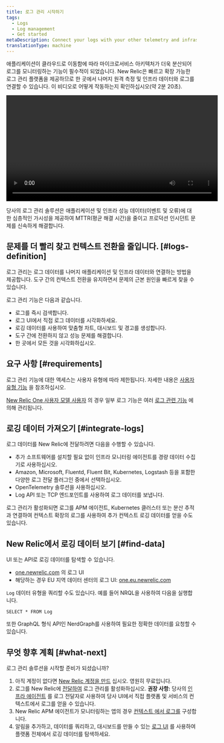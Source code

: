 ```yaml
---
title: 로그 관리 시작하기
tags:
  - Logs
  - Log management
  - Get started
metaDescription: Connect your logs with your other telemetry and infrastructure data with the log management capabilities in New Relic.
translationType: machine
---
```


애플리케이션이 클라우드로 이동함에 따라 마이크로서비스 아키텍처가 더욱 분산되어 로그를 모니터링하는 기능이 필수적이 되었습니다. New Relic은 빠르고 확장 가능한 로그 관리 플랫폼을 제공하므로 한 곳에서 나머지 원격 측정 및 인프라 데이터와 로그를 연결할 수 있습니다. 이 비디오로 어떻게 작동하는지 확인하십시오(약 2분 20초).

<Video
  id="61mn1WFVmoM"
  type="youtube"
  width="560px"
/>

당사의 로그 관리 솔루션은 애플리케이션 및 인프라 성능 데이터(이벤트 및 오류)에 대한 심층적인 가시성을 제공하여 MTTR(평균 해결 시간)을 줄이고 프로덕션 인시던트 문제를 신속하게 해결합니다.

## 문제를 더 빨리 찾고 컨텍스트 전환을 줄입니다. [#logs-definition]

로그 관리는 로그 데이터를 나머지 애플리케이션 및 인프라 데이터와 연결하는 방법을 제공합니다. 도구 간의 컨텍스트 전환을 유지하면서 문제의 근본 원인을 빠르게 찾을 수 있습니다.

로그 관리 기능은 다음과 같습니다.

* 로그를 즉시 검색합니다.
* 로그 UI에서 직접 로그 데이터를 시각화하세요.
* 로깅 데이터를 사용하여 맞춤형 차트, 대시보드 및 경고를 생성합니다.
* 도구 간에 전환하지 않고 성능 문제를 해결합니다.
* 한 곳에서 모든 것을 시각화하십시오.

## 요구 사항 [#requirements]

로그 관리 기능에 대한 액세스는 사용자 유형에 따라 제한됩니다. 자세한 내용은 [사용자 유형 기능](/docs/accounts/accounts-billing/new-relic-one-user-management/user-type#user-type-capabilities) 을 참조하십시오.

[New Relic One 사용자 모델 사용자](/docs/accounts/original-accounts-billing/original-users-roles/overview-user-models) 의 경우 일부 로그 기능은 여러 [로그 관련 기능](/docs/accounts/accounts-billing/new-relic-one-user-management/user-management-concepts/#capabilities) 에 의해 관리됩니다.

## 로깅 데이터 가져오기 [#integrate-logs]

로그 데이터를 New Relic에 전달하려면 다음을 수행할 수 있습니다.

* 추가 소프트웨어를 설치할 필요 없이 인프라 모니터링 에이전트를 경량 데이터 수집기로 사용하십시오.
* Amazon, Microsoft, Fluentd, Fluent Bit, Kubernetes, Logstash 등을 포함한 다양한 로그 전달 플러그인 중에서 선택하십시오.
* OpenTelemetry 솔루션을 사용하십시오.
* Log API 또는 TCP 엔드포인트를 사용하여 로그 데이터를 보냅니다.

로그 관리가 활성화되면 로그를 APM 에이전트, Kubernetes 클러스터 또는 분산 추적과 연결하여 컨텍스트 확장의 로그를 사용하여 추가 컨텍스트 로깅 데이터를 얻을 수도 있습니다.

## New Relic에서 로깅 데이터 보기 [#find-data]

UI 또는 API로 로깅 데이터를 탐색할 수 있습니다.

* [one.newrelic.com](https://one.newrelic.com) 의 로그 UI
* 해당하는 경우 EU 지역 데이터 센터의 로그 UI: [one.eu.newrelic.com](https://one.eu.newrelic.com)

`Log` 데이터 유형을 쿼리할 수도 있습니다. 예를 들어 NRQL을 사용하여 다음을 실행합니다.

```
SELECT * FROM Log
```

또한 GraphQL 형식 API인 NerdGraph를 사용하여 필요한 정확한 데이터를 요청할 수 있습니다.

## 무엇 향후 계획 [#what-next]

로그 관리 솔루션을 시작할 준비가 되셨습니까?

1. 아직 계정이 없다면 [New Relic 계정을 만드](https://newrelic.com/signup) 십시오. 영원히 무료입니다.
2. 로그를 New Relic에 [전달하여](/docs/logs/forward-logs/enable-log-management-new-relic/) 로그 관리를 활성화하십시오. **권장 사항:** 당사의 [인프라 에이전트](/docs/logs/forward-logs/forward-your-logs-using-infrastructure-agent/) 를 로그 전달자로 사용하여 당사 UI에서 직접 플랫폼 및 서비스의 컨텍스트에서 로그를 얻을 수 있습니다.
3. New Relic APM 에이전트가 모니터링하는 앱의 경우 [컨텍스트 에서 로그를](/docs/logs/logs-context/configure-logs-context-apm-agents/) 구성합니다.
4. 알림을 추가하고, 데이터를 쿼리하고, 대시보드를 만들 수 있는 [로그 UI](/docs/logs/ui-data/use-logs-ui/) 를 사용하여 플랫폼 전체에서 로깅 데이터를 탐색하세요.